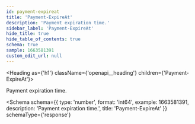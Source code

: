 ```yaml
---
id: payment-expireat
title: 'Payment-ExpireAt'
description: 'Payment expiration time.'
sidebar_label: 'Payment-ExpireAt'
hide_title: true
hide_table_of_contents: true
schema: true
sample: 1663581391
custom_edit_url: null
---
```



<Heading as={'h1'} className={'openapi__heading'} children={'Payment-ExpireAt'}></Heading>

Payment expiration time.

<Schema
  schema={{
    type: 'number',
    format: 'int64',
    example: 1663581391,
    description: 'Payment expiration time.',
    title: 'Payment-ExpireAt'
  }}
  schemaType={'response'}
></Schema>
